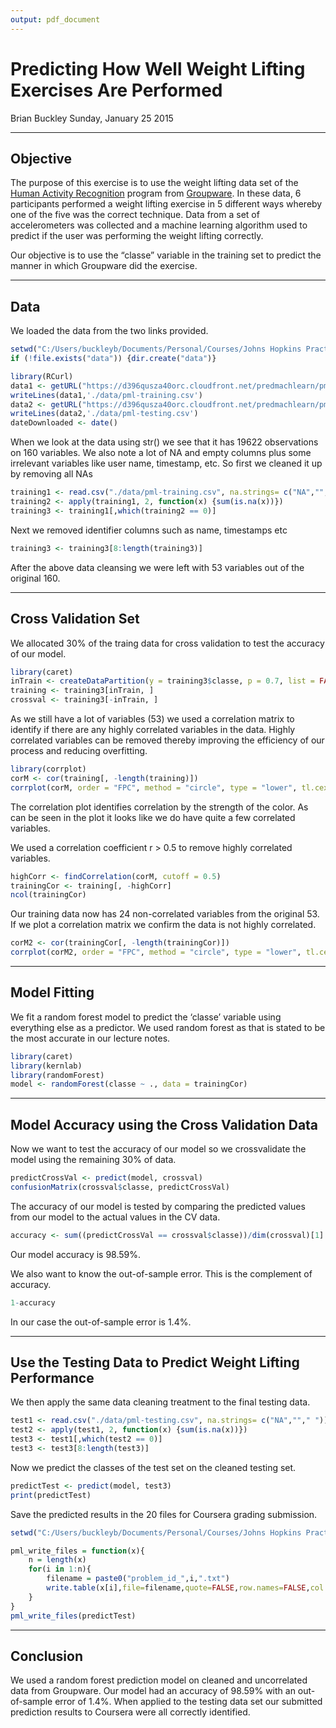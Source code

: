 ```yaml
---
output: pdf_document
---
```

# Predicting How Well Weight Lifting Exercises Are Performed 

Brian Buckley
Sunday, January 25 2015

***

## Objective

The purpose of this exercise is to use the weight lifting data set of the [Human Activity Recognition](http://groupware.les.inf.puc-rio.br/har) 
program from [Groupware](http//groupware.les.inf.puc-rio.br).  In these data, 6 participants performed a weight lifting exercise in 5 different 
ways whereby one of the five was the correct technique.  Data from a set of accelerometers was collected and a machine learning algorithm used 
to predict if the user was performing the weight lifting correctly.

Our objective is to use the "classe" variable in the training set to predict the manner in which Groupware did the exercise.

***

## Data

We loaded the data from the two links provided.  

```r
setwd("C:/Users/buckleyb/Documents/Personal/Courses/Johns Hopkins Practical Machine Learning/Code Assignment")
if (!file.exists("data")) {dir.create("data")}
```
```r
library(RCurl)
data1 <- getURL("https://d396qusza40orc.cloudfront.net/predmachlearn/pml-training.csv",ssl.verifypeer=0L, followlocation=1L)
writeLines(data1,'./data/pml-training.csv')
data2 <- getURL("https://d396qusza40orc.cloudfront.net/predmachlearn/pml-testing.csv",ssl.verifypeer=0L, followlocation=1L)
writeLines(data2,'./data/pml-testing.csv')
dateDownloaded <- date()
```
When we look at the data using str() we see that it has 19622 observations on 160 variables.
We also note a lot of NA and empty columns plus some irrelevant variables like user name, timestamp, etc.
So first we cleaned it up by removing all NAs

```r
training1 <- read.csv("./data/pml-training.csv", na.strings= c("NA",""," "))
training2 <- apply(training1, 2, function(x) {sum(is.na(x))})
training3 <- training1[,which(training2 == 0)]
```

Next we removed identifier columns such as name, timestamps etc

```r
training3 <- training3[8:length(training3)]
```
After the above data cleansing we were left with 53 variables out of the original 160.

***

## Cross Validation Set

We allocated 30% of the traing data for cross validation to test the accuracy of our model.

```r
library(caret)
inTrain <- createDataPartition(y = training3$classe, p = 0.7, list = FALSE)
training <- training3[inTrain, ]
crossval <- training3[-inTrain, ]
```
As we still have a lot of variables (53) we used a correlation matrix to identify if there are any highly correlated variables in the data.
Highly correlated variables can be removed thereby improving the efficiency of our process and reducing overfitting.

```r
library(corrplot)
corM <- cor(training[, -length(training)])
corrplot(corM, order = "FPC", method = "circle", type = "lower", tl.cex = 0.8,  tl.col = rgb(0, 0, 0))
```

The correlation plot identifies correlation by the strength of the color.  As can be seen in the plot it looks like we do have quite a 
few correlated variables.

We used a correlation coefficient r > 0.5 to remove highly correlated variables.

```r
highCorr <- findCorrelation(corM, cutoff = 0.5)
trainingCor <- training[, -highCorr]
ncol(trainingCor)
```
Our training data now has 24 non-correlated variables from the original 53.  If we plot a correlation matrix we confirm the data is 
not highly correlated.

```r
corM2 <- cor(trainingCor[, -length(trainingCor)])
corrplot(corM2, order = "FPC", method = "circle", type = "lower", tl.cex = 0.8,  tl.col = rgb(0, 0, 0))
```

***

## Model Fitting

We fit a random forest model to predict the 'classe' variable using everything else as a predictor.  We used random forest as that is stated
to be the most accurate in our lecture notes.

```r
library(caret)
library(kernlab)
library(randomForest)
model <- randomForest(classe ~ ., data = trainingCor)
```
***

## Model Accuracy using the Cross Validation Data

Now we want to test the accuracy of our model so we crossvalidate the model using the remaining 30% of data.

```r
predictCrossVal <- predict(model, crossval)
confusionMatrix(crossval$classe, predictCrossVal)
```

The accuracy of our model is tested by comparing the predicted values from our model to the actual values in the CV data.
```r
accuracy <- sum((predictCrossVal == crossval$classe))/dim(crossval)[1]
```
Our model accuracy is 98.59%.

We also want to know the out-of-sample error.  This is the complement of accuracy.
```r
1-accuracy
```
In our case the out-of-sample error is 1.4%.

***

## Use the Testing Data to Predict Weight Lifting Performance

We then apply the same data cleaning treatment to the final testing data.

```r
test1 <- read.csv("./data/pml-testing.csv", na.strings= c("NA",""," "))
test2 <- apply(test1, 2, function(x) {sum(is.na(x))})
test3 <- test1[,which(test2 == 0)]
test3 <- test3[8:length(test3)]
```

Now we predict the classes of the test set on the cleaned testing set.
```r
predictTest <- predict(model, test3)
print(predictTest)
```
Save the predicted results in the 20 files for Coursera grading submission.
```r
setwd("C:/Users/buckleyb/Documents/Personal/Courses/Johns Hopkins Practical Machine Learning/Code Assignment/predictions")
```
```r
pml_write_files = function(x){
    n = length(x)
    for(i in 1:n){
        filename = paste0("problem_id_",i,".txt")
        write.table(x[i],file=filename,quote=FALSE,row.names=FALSE,col.names=FALSE)
    }
}
pml_write_files(predictTest)
```

***

## Conclusion

We used a random forest prediction model on cleaned and uncorrelated data from Groupware.  Our model had an accuracy of 98.59% with an 
out-of-sample error of 1.4%.  When applied to the testing data set our submitted prediction results to Coursera were all correctly identified.
